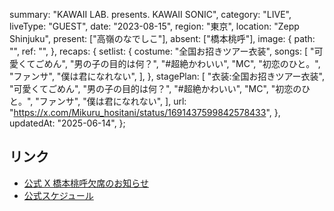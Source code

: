   summary: "KAWAII LAB. presents. KAWAII SONIC",
  category: "LIVE",
  liveType: "GUEST",
  date: "2023-08-15",
  region: "東京",
  location: "Zepp Shinjuku",
  present: ["高嶺のなでしこ"],
  absent: ["橋本桃呼"],
  image: {
    path: "",
    ref: "",
  },
  recaps: {
    setlist: {
      costume: "全国お招きツアー衣装",
      songs: [
        "可愛くてごめん",
        "男の子の目的は何？",
        "#超絶かわいい",
        "MC",
        "初恋のひと。",
        "ファンサ",
        "僕は君になれない",
      ],
    },
    stagePlan: [
      "衣装:全国お招きツアー衣装",
      "可愛くてごめん",
      "男の子の目的は何？",
      "#超絶かわいい",
      "MC",
      "初恋のひと。",
      "ファンサ",
      "僕は君になれない",
    ],
    url: "https://x.com/Mikuru_hositani/status/1691437599842578433",
  },
  updatedAt: "2025-06-14",
};

## リンク

- [公式 X 橋本桃呼欠席のお知らせ](https://x.com/takanenofficial/status/1691009035401867265)
- [公式スケジュール](https://takanenonadeshiko.jp/?p=1212)
